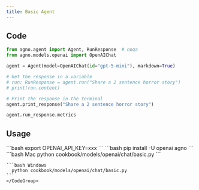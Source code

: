 ```yaml
---
title: Basic Agent
---
```


## Code

```python cookbook/models/openai/chat/basic.py
from agno.agent import Agent, RunResponse  # noqa
from agno.models.openai import OpenAIChat

agent = Agent(model=OpenAIChat(id="gpt-5-mini"), markdown=True)

# Get the response in a variable
# run: RunResponse = agent.run("Share a 2 sentence horror story")
# print(run.content)

# Print the response in the terminal
agent.print_response("Share a 2 sentence horror story")

agent.run_response.metrics
```

## Usage

<Steps>
  <Snippet file="create-venv-step.mdx" />

  <Step title="Set your API key">
    ```bash
    export OPENAI_API_KEY=xxx
    ```
  </Step>

  <Step title="Install libraries">
    ```bash
    pip install -U openai agno
    ```
  </Step>

  <Step title="Run Agent">
    <CodeGroup>
    ```bash Mac
      python cookbook/models/openai/chat/basic.py
    ```

    ```bash Windows
      python cookbook/models/openai/chat/basic.py
    ```
    </CodeGroup>
  </Step>
</Steps>
